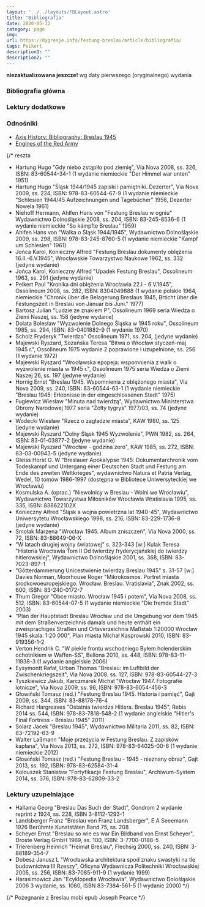 ```yaml
---
layout: '../../layouts/FBLayout.astro'
title: "Bibliografia"
date: 2020-05-12
category: page
img: 
url: https://dygresje.info/festung-breslau/article/bibliografia/
tags: Peikert
description1: ""
description2: ""
---
```



**niezaktualizowana jeszcze!** wg daty pierwszego (oryginalnego) wydania

### Bibliografia główna

<BibliographyMain />

### Lektury dodatkowe

<BibliographyAdditional />

### Odnośniki

- [Axis History: Bibliography: Breslau 1945](http://www.axishistory.com/books/134-campaigns-a-operations/campaigns-a-operations/2943-bibliography-breslau-1945)
- [Engines of the Red Army](https://www.o5m6.de/redarmy/index.php)

{/* 
reszta

- Hartung Hugo "Gdy niebo zstąpiło pod ziemię", Via Nova 2008, ss. 326, ISBN: 83-60544-34-1 (1 wydanie niemieckie "Der Himmel war unten" 1951)
- Hartung Hugo "Śląsk 1944/1945 zapiski i pamiętniki. Dezerter", Via Nova 2009, ss. 224, ISBN: 978-83-60544-67-9 (1 wydanie niemieckie "Schlesien 1944/45 Aufzeichnungen und Tagebücher" 1956, Dezerter Nowela 1961) 
- Niehoff Hermann, Ahlfen Hans von "Festung Breslau w ogniu" Wydawnictwo Dolnośląskie 2008, ss. 204, ISBN: 83-245-8536-6 (1 wydanie niemieckie "So kämpfte Breslau" 1959)
- Ahlfen Hans von "Walka o Śląsk 1944/1945", Wydawnictwo Dolnośląskie 2009, ss. 298, ISBN: 978-83-245-8760-5 (1 wydanie niemieckie "Kampf um Schlesien" 1961)
- Jońca Karol, Konieczny Alfred "Festung Breslau dokumenty oblężenia 16.II.-6.V.1945", Wrocławskie Towarzystwo Naukowe 1962, ss. 332 (jedyne wydanie) 
- Jońca Karol, Konieczny Alfred "Upadek Festung Breslau", Ossolineum 1963, ss. 291 (jedyne wydanie)
- Peikert Paul "Kronika dni oblężenia Wrocławia 22.I - 6.V.1945", Ossolineum 2008, ss. 282, ISBN: 8304049888 (1 wydanie polskie 1964, niemieckie "Chronik über die Belagerung Breslaus 1945, Brticht über die Festungszeit in Breslau von Januar bis Juni." 1977)
- Bartosz Julian "Ludzie ze znakiem P", Ossolineum 1969 seria Wiedza o Ziemi Naszej, ss. 158 (jedyne wydanie)
- Dolata Bolesław "Wyzwolenie Dolnego Śląska w 1945 roku", Ossolineum 1985, ss. 294, ISBN: 83-0401882-9 (1 wydanie 1970) 
- Scholz Fryderyk "Twierdza" Ossolineum 1971, ss. 204, (jedyne wydanie) 
- Majewski Ryszard, Sozańska Teresa "Bitwa o Wrocław styczeń-maj 1945 r.", Ossolineum 1975 wydanie 2 poprawione i uzupełnione, ss. 256 (1 wydanie 1972)
- Majewski Ryszard "Wrocławska epopeja: wspomnienia z walk o wyzwolenie miasta w 1945 r.", Ossolineum 1975 seria Wiedza o Ziemi Naszej 26, ss. 197 (jedyne wydanie)
- Hornig Ernst "Breslau 1945. Wspomnienia z oblężonego miasta", Via Nova 2009, ss. 240, ISBN: 83-60544-63-1 (1 wydanie niemieckie "Breslau 1945: Erlebnisse in der eingeschlossenen Stadt" 1975)
- Fuglewicz Wiesław "Minuta nad twierdzą", Wydawnictwo Ministerstwa Obrony Narodowej 1977 seria "Żółty tygrys" 1977/03, ss. 74 (jedyne wydanie)
- Wodecki Wiesław "Rzecz o zagładzie miasta", KAW 1980, ss. 125 (jedyne wydanie)
- Majewski Ryszard "Dolny Śląsk 1945 Wyzwolenie", PWN 1982, ss. 264, ISBN: 83-01-03877-2 (jedyne wydanie)
- Majewski Ryszard "Wrocław - godzina zero", KAW 1985, ss. 272, ISBN: 83-03-00943-5 (jedyne wydanie)
- Gleiss Horst G. W "Breslauer Apokalypse 1945: Dokumentarchronik vom Todeskampf und Untergang einer Deutschen Stadt und Festung am Ende des zweiten Weltkrieges", wydawnictwo Natura et Patria Verlag, Wedel, 10 tomów 1986-1997 (dostępna w Bibliotece Uniwersyteckiej we Wrocławiu)
- Kosmulska A. (oprac.) "Niewolnicy w Breslau - Wolni we Wrocławiu", Wydawnictwo Towarzystwa Miłośników Wrocławia Wratislavia 1995, ss. 335, ISBN: 838622102X
- Konieczny Alfred "Śląsk a wojna powietrzna lat 1940-45", Wydawnictwo Uniwersytetu Wrocławskiego 1998, ss. 216, ISBN: 83-229-1736-8 (jedyne wydanie)
- Smolak Marzena "Wrocław 1945. Album zniszczeń", Via Nova 2000, ss. 72, ISBN: 83-88649-06-X
- "W latach drugiej wojny światowej" s. 323-343 [w:] Kulak Teresa "Historia Wrocławia Tom II Od twierdzy fryderycjańskiej do twierdzy hitlerowskiej", Wydawnictwo Dolnośląskie 2001, ss. 368, ISBN: 83-7023-897-1 
- "Gõtterdammerung Unicestwienie twierdzy Breslau 1945" s. 31-57 [w:] Davies Norman, Moorhouse Roger "Mikrokosmos. Portret miasta środkowoeuropejskiego. Wrocław. Breslau. Vratislavia", Znak 2002, ss. 600, ISBN: 83-240-0172-7 
- Thum Gregor "Obce miasto. Wrocław 1945 i potem", Via Nova 2008, ss. 512, ISBN: 83-60544-07-5 (1 wydanie niemieckie "Die fremde Stadt" 2003)
- "Plan der Hauptstadt Breslau Wrocław und die Umgebung vor dem 1945 mit dem Straßenverzeichnis damals und heute enthãlt ein zweisprachiges Straßen und Ortsverzeichnis Maßstab 1:20000 Wrocław 1945 skala: 1:20 000", Plan miasta Michał Kasprowski 2010, ISBN: 83-919356-1-2 
- Verton Hendrik C. "W piekle frontu wschodniego Byłem holenderskim ochotnikiem w Waffen-SS", Bellona 2010, ss. 448, ISBN: 978-83-11-11938-3 (1 wydanie angielskie 2006)
- Eysymontt Rafał, Urban Thomas "Breslau: im Luftbild der Zwischenkriegszeit", Via Nova 2008. ss. 127, ISBN: 978-83-60544-27-3
- Tyszkiewicz Jakub, Karczmarek Michał "Wrocław 1947. Fotografie lotnicze", Via Nova 2009, ss. 96, ISBN: 978-83-6054-456-3 
- Głowiński Tomasz (red.) "Festung Breslau 1945. Historia i pamięć", Gajt 2009, ss. 344, ISBN: 83-88178-76-4
- Richard Hargreaves "Ostatnia twierdza Hitlera. Breslau 1945", Rebis 2014 ss. 544, ISBN: 978-83-7818-548-2 (1 wydanie angielskie "Hitler's Final Fortress - Breslau 1945" 2011)
- Solarz Jacek "Breslau 1945", Wydawnictwo Militaria 2011, ss. 82, ISBN: 83-72192-63-9 
- Walter Laßmann "Moje przeżycia w Festung Breslau. Z zapisków kapłana", Via Nova 2013, ss. 272, ISBN: 978-83-64025-00-6 (1 wydanie niemieckie 2012)
- Głowiński Tomasz (red.) "Festung Breslau - 1945 - nieznany obraz", Gajt 2013, ss. 192, ISBN: 978-83-62584-31-4
- Kolouszek Stanisław "Fortyfikacje Festung Breslau", Archiwum-System 2014, ss. 376, ISBN: 978-83-62809-33-2 

### Lektury uzupełniające

- Hallama Georg "Breslau Das Buch der Stadt", Gondrom 2 wydanie reprint z 1924, ss. 228, ISBN 3-8112-1293-1
- Landsberger Franz "Breslau von Franz Landsberger", E A Seeemann 1926 Berũhmte Kunststãten Band 75, ss. 208
- Scheyer Ernst "Breslau so wie es war Ein Bildband von Ernst Scheyer", Droste Verlag GmbH 1969, ss. 100, ISBN: 3-7700-0188-5
- Trierenberg Heinrich "Heimat Breslau", Flechsig 2000, ss. 240, ISBN: 3-88189-354-7
- Dobesz Janusz L "Wrocławska architektura spod znaku swastyki na tle budownictwa III Rzeszy", Oficyna Wydawnicza Politechniki Wrocławskiej 2005, ss. 256, ISBN: 83-7085-911-9 (1 wydanie 1999)
- Harasimowicz Jan "Ecyklopedia Wrocławia", Wydawnictwo Dolośląskie 2006 3 wydanie, ss. 1060, ISBN 83-7384-561-5 (1 wydanie 2000) */}

{/* Pożegnanie z Breslau mobi epub Joseph Pearce */}
